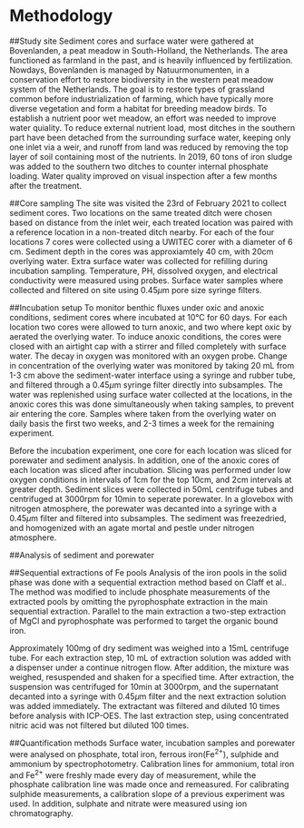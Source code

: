 # Methodology
##Study site
Sediment cores and surface water were gathered at Bovenlanden, a peat meadow in South-Holland, the Netherlands. The area functioned as farmland in the past, and is heavily influenced by fertilization. Nowdays, Bovenlanden is managed by Natuurmonumenten, in a conservation effort to restore biodiversity in the western peat meadow system of the Netherlands. The goal is to restore types of grassland common before industrialization of farming, which have typically more diverse vegetation and form a habitat for breeding meadow birds. To establish a nutrient poor wet meadow, an effort was needed to improve water quiality. To reduce external nutrient load, most ditches in the southern part have been detached from the surrounding surface water, keeping only one inlet via a weir, and runoff from land was reduced by removing the top layer of soil containing most of the nutrients. In 2019, 60 tons of iron sludge was added to the southern two ditches to counter internal phosphate loading. Water quality improved on visual inspection after a few months after the treatment.

##Core sampling
The site was visited the 23rd of February 2021 to collect sediment cores. Two locations on the same treated ditch were chosen based on distance from the inlet weir, each treated location was paired with a reference location in a non-treated ditch nearby.  For each of the four locations 7 cores were collected  using a UWITEC corer with a diameter of 6 cm. Sediment depth in the cores was approxiamtely 40 cm, with 20cm overlying water. Extra surface water was collected for refilling during incubation sampling. Temperature, PH, dissolved oxygen, and electrical conductivity were measured using probes. Surface water samples where collected and filtered on site using 0.45$\mu$m pore size syringe filters.

##Incubation setup
To monitor benthic fluxes under oxic and anoxic conditions, sediment cores where incubated at 10&deg;C for 60 days. For each location two cores were allowed to turn anoxic, and two where kept oxic by aerated the overlying water. To induce anoxic conditions, the cores were closed with an airtight cap with a stirrer and filled completely with surface water. The decay in oxygen was monitored with an oxygen probe. Change in concentration of the overlying water was monitored by taking 20 mL from 1-3 cm above the sediment-water interface using a syringe and rubber tube, and filtered through a 0.45$\mu$m syringe filter directly into subsamples. The water was replenished using surface water collected at the locations, in the anoxic cores this was done simultaneously when taking samples, to prevent air entering the core. Samples where taken from the overlying water on daily basis the first two weeks, and 2-3 times a week for the remaining experiment.

Before the incubation experiment, one core for each location was sliced for porewater and sediment analysis. In addition, one of the anoxic cores of each location was sliced after incubation. Slicing was performed under low oxygen conditions in intervals of 1cm for the top 10cm, and 2cm intervals at greater depth. Sediment slices were collected in 50mL centrifuge tubes and centrifuged at 3000rpm for 10min to seperate porewater. In a glovebox with nitrogen atmosphere, the porewater was decanted into a syringe with a 0.45$\mu$m filter and filtered into subsamples. The sediment was freezedried, and homogenized with an agate mortal and pestle under nitrogen atmosphere.

##Analysis of sediment and porewater

##Sequential extractions of Fe pools
Analysis of the iron pools in the solid phase was done with a sequential extraction method based on Claff et al..  The method was modified to include phosphate measurements of the extracted pools by omitting the pyrophosphate extraction in the main sequential extraction.  Parallel to the main extraction a two-step extraction of MgCl and pyrophosphate was performed to target the organic bound iron. 

Approximately 100mg of dry sediment was weighed into a 15mL centrifuge tube. For each extraction step, 10 mL of extraction solution was added with a dispenser under a continue nitrogen flow. After addition, the mixture was weighed, resuspended and shaken for a specified time. After extraction, the suspension was centrifuged for 10min at 3000rpm, and the supernatant decanted into a syringe with 0.45$\mu$m filter and the next extraction solution was added immediately. The extractant was filtered and diluted 10 times before analysis with ICP-OES. The last extraction step, using concentrated nitric acid was not filtered but diluted 100 times.

##Quantification methods
Surface water, incubation samples and porewater were analysed on phosphate, total iron, ferrous iron(Fe<sup>2+</sup>), sulphide and ammonium by spectrophotometry. Calibration lines for ammonium, total iron and Fe<sup>2+</sup> were freshly made every day of measurement, while the phosphate calibration line was made once and remeasured. For calibrating sulphide measurements, a calibration slope of a previous experiment was used. In addition, sulphate and nitrate were measured using ion chromatography.




[^1]: Here is an example of a footnote.